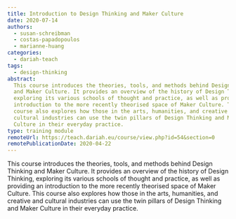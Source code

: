 ```yaml
---
title: Introduction to Design Thinking and Maker Culture
date: 2020-07-14
authors:
  - susan-schreibman
  - costas-papadopoulos
  - marianne-huang
categories:
  - dariah-teach
tags:
  - design-thinking
abstract:
  This course introduces the theories, tools, and methods behind Design Thinking
  and Maker Culture. It provides an overview of the history of Design Thinking,
  exploring its various schools of thought and practice, as well as providing an
  introduction to the more recently theorised space of Maker Culture. This
  course also explores how those in the arts, humanities, and creative and
  cultural industries can use the twin pillars of Design Thinking and Maker
  Culture in their everyday practice.
type: training module
remoteUrl: https://teach.dariah.eu/course/view.php?id=54&section=0
remotePublicationDate: 2020-04-22
---
```


This course introduces the theories, tools, and methods behind Design Thinking
and Maker Culture. It provides an overview of the history of Design Thinking,
exploring its various schools of thought and practice, as well as providing an
introduction to the more recently theorised space of Maker Culture. This course
also explores how those in the arts, humanities, and creative and cultural
industries can use the twin pillars of Design Thinking and Maker Culture in
their everyday practice.

<CTA
  title="Interested in learning more?"
  subtitle="Check out Introduction to Design Thinking and Maker Culture"
  url="https://teach.dariah.eu/course/view.php?id=54&section=0"
/>
